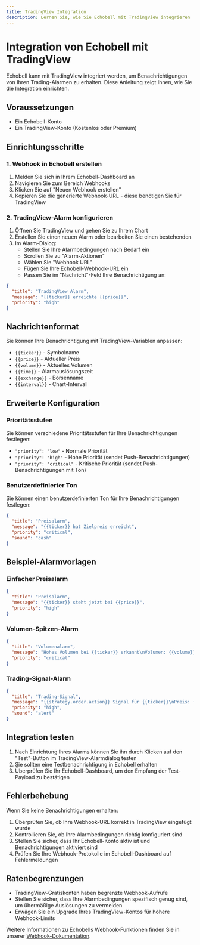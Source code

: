 ```yaml
---
title: TradingView Integration
description: Lernen Sie, wie Sie Echobell mit TradingView integrieren
---
```


# Integration von Echobell mit TradingView

Echobell kann mit TradingView integriert werden, um Benachrichtigungen von Ihren Trading-Alarmen zu erhalten. Diese Anleitung zeigt Ihnen, wie Sie die Integration einrichten.

## Voraussetzungen

- Ein Echobell-Konto
- Ein TradingView-Konto (Kostenlos oder Premium)

## Einrichtungsschritte

### 1. Webhook in Echobell erstellen

1. Melden Sie sich in Ihrem Echobell-Dashboard an
2. Navigieren Sie zum Bereich Webhooks
3. Klicken Sie auf "Neuen Webhook erstellen"
4. Kopieren Sie die generierte Webhook-URL - diese benötigen Sie für TradingView

### 2. TradingView-Alarm konfigurieren

1. Öffnen Sie TradingView und gehen Sie zu Ihrem Chart
2. Erstellen Sie einen neuen Alarm oder bearbeiten Sie einen bestehenden
3. Im Alarm-Dialog:
   - Stellen Sie Ihre Alarmbedingungen nach Bedarf ein
   - Scrollen Sie zu "Alarm-Aktionen"
   - Wählen Sie "Webhook URL"
   - Fügen Sie Ihre Echobell-Webhook-URL ein
   - Passen Sie im "Nachricht"-Feld Ihre Benachrichtigung an:

```json
{
  "title": "TradingView Alarm",
  "message": "{{ticker}} erreichte {{price}}",
  "priority": "high"
}
```

## Nachrichtenformat

Sie können Ihre Benachrichtigung mit TradingView-Variablen anpassen:

- `{{ticker}}` - Symbolname
- `{{price}}` - Aktueller Preis
- `{{volume}}` - Aktuelles Volumen
- `{{time}}` - Alarmauslösungszeit
- `{{exchange}}` - Börsenname
- `{{interval}}` - Chart-Intervall

## Erweiterte Konfiguration

### Prioritätsstufen

Sie können verschiedene Prioritätsstufen für Ihre Benachrichtigungen festlegen:

- `"priority": "low"` - Normale Priorität
- `"priority": "high"` - Hohe Priorität (sendet Push-Benachrichtigungen)
- `"priority": "critical"` - Kritische Priorität (sendet Push-Benachrichtigungen mit Ton)

### Benutzerdefinierter Ton

Sie können einen benutzerdefinierten Ton für Ihre Benachrichtigungen festlegen:

```json
{
  "title": "Preisalarm",
  "message": "{{ticker}} hat Zielpreis erreicht",
  "priority": "critical",
  "sound": "cash"
}
```

## Beispiel-Alarmvorlagen

### Einfacher Preisalarm

```json
{
  "title": "Preisalarm",
  "message": "{{ticker}} steht jetzt bei {{price}}",
  "priority": "high"
}
```

### Volumen-Spitzen-Alarm

```json
{
  "title": "Volumenalarm",
  "message": "Hohes Volumen bei {{ticker}} erkannt\nVolumen: {{volume}}\nPreis: {{price}}",
  "priority": "critical"
}
```

### Trading-Signal-Alarm

```json
{
  "title": "Trading-Signal",
  "message": "{{strategy.order.action}} Signal für {{ticker}}\nPreis: {{price}}\nZeit: {{time}}",
  "priority": "high",
  "sound": "alert"
}
```

## Integration testen

1. Nach Einrichtung Ihres Alarms können Sie ihn durch Klicken auf den "Test"-Button im TradingView-Alarmdialog testen
2. Sie sollten eine Testbenachrichtigung in Echobell erhalten
3. Überprüfen Sie Ihr Echobell-Dashboard, um den Empfang der Test-Payload zu bestätigen

## Fehlerbehebung

Wenn Sie keine Benachrichtigungen erhalten:

1. Überprüfen Sie, ob Ihre Webhook-URL korrekt in TradingView eingefügt wurde
2. Kontrollieren Sie, ob Ihre Alarmbedingungen richtig konfiguriert sind
3. Stellen Sie sicher, dass Ihr Echobell-Konto aktiv ist und Benachrichtigungen aktiviert sind
4. Prüfen Sie Ihre Webhook-Protokolle im Echobell-Dashboard auf Fehlermeldungen

## Ratenbegrenzungen

- TradingView-Gratiskonten haben begrenzte Webhook-Aufrufe
- Stellen Sie sicher, dass Ihre Alarmbedingungen spezifisch genug sind, um übermäßige Auslösungen zu vermeiden
- Erwägen Sie ein Upgrade Ihres TradingView-Kontos für höhere Webhook-Limits

Weitere Informationen zu Echobells Webhook-Funktionen finden Sie in unserer [Webhook-Dokumentation](/de/docs/webhook).
